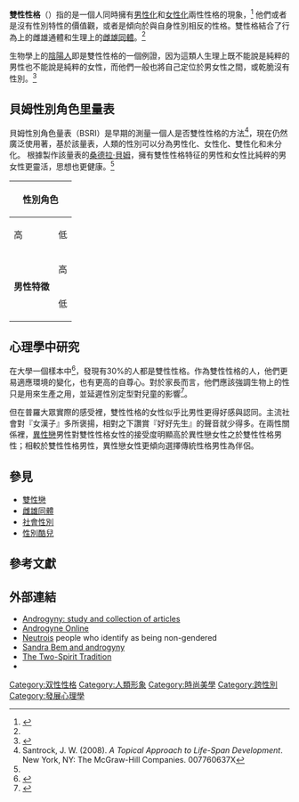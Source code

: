 '''雙性性格'''（{{Lang-en|androgyny}}）指的是一個人同時擁有[[男性化|男性化]]和[[女性化|女性化]]兩性性格的現象，<ref name="oed-androgyny">{{OED|androgyny}}</ref> 他們或者是沒有性別特性的價值觀，或者是傾向於與自身性別相反的性格。雙性格結合了行為上的雌雄通體和生理上的[[雌雄同體|雌雄同體]]。<ref name="Definition"/>

生物學上的[[陰陽人|陰陽人]]即是雙性性格的一個例證，因为這類人生理上既不能說是純粹的男性也不能說是純粹的女性，而他們一般也將自己定位於男女性之間，或乾脆沒有性別。<ref name="Definition">{{cite web |url=http://androgynous.askdefine.com/ |title=Definition of androgynous: Dictionary and Thesaurus |accessdate=13 July 2013 |archive-date=2010-09-25 |archive-url=https://web.archive.org/web/20100925234941/http://androgynous.askdefine.com/ |dead-url=no }}</ref>

==貝姆性別角色里量表==
{{main|貝姆性別角色量表}}
貝姆性別角色量表（BSRI）是早期的測量一個人是否雙性性格的方法<ref name="Santrock">Santrock, J. W. (2008). ''A Topical Approach to Life-Span Development''.<!--Perhaps the year is wrong (2007 or 2009) or the title is wrong (Life-Span Development).--> New York, NY: The McGraw-Hill Companies. 007760637X</ref>，現在仍然廣泛使用著，基於該量表，人類的性別可以分為男性化、女性化、雙性化和未分化。
根據製作該量表的[[桑德拉·貝姆|桑德拉·貝姆]]，擁有雙性性格特征的男性和女性比純粹的男女性更靈活，思想也更健康。<ref name="Santrock" />
{| class="wikitable"
! colspan="2" rowspan="2" |性別角色
! colspan="2" |女性特徵
|-
!高
!低
|-
! rowspan="2" |'''男性特徵'''
!高
|雙性化
|男性化
|-
!低
|女性化
|未分化
|}

== 心理學中研究 ==
在大學一個樣本中<ref>{{Cite journal|title=Sex-role orientation, identity formation, and self-esteem in college men and women|url=http://dx.doi.org/10.1007/bf00287839|last=Orlofsky|first=Jacob L.|date=1977-12|journal=Sex Roles|issue=6|doi=10.1007/bf00287839|volume=3|pages=561–575|issn=0360-0025}}</ref>，發現有30%的人都是雙性性格。作為雙性性格的人，他們更易適應環境的變化，也有更高的自尊心。對於家長而言，他們應該強調生物上的性只是用來生產之用，並延遲性別定型對兒童的影響<ref>{{Cite book|chapter=|url=http://worldcat.org/oclc/41257676|publisher=Newmarket Press|date=1999|isbn=155704385X|oclc=41257676|first=Haffner,|last=Debra.|title=From diapers to dating : a parent's guide to raising sexually healthy children|year=|location=|pages=}}</ref>。

但在普羅大眾實際的感受裡，雙性性格的女性似乎比男性更得好感與認同。主流社會對『女漢子』多所褒揚，相對之下讚賞『好好先生』的聲音就少得多。在兩性關係裡，[[異性戀|異性戀]]男性對雙性性格女性的接受度明顯高於異性戀女性之於雙性性格男性；相較於雙性性格男性，異性戀女性更傾向選擇傳統性格男性為伴侶。

==參見==
* [[雙性戀|雙性戀]]
* [[雌雄同體|雌雄同體]]
* [[社會性別|社會性別]]
* [[性別酷兒|性別酷兒]]

==參考文獻==
{{Reflist|2}}

==外部連結==
{{Wiktionary}}
{{Commons category|Androgyny}}
*[http://17style.com/androgyny/ Androgyny: study and collection of articles] {{Wayback|url=http://17style.com/androgyny/ |date=20140508025119 }}
*[https://web.archive.org/web/20110425144426/http://androgyne.0catch.com/ Androgyne Online]
*[http://www.neutrois.com/ Neutrois] {{Wayback|url=http://www.neutrois.com/ |date=20210429081436 }} people who identify as being non-gendered
*[https://web.archive.org/web/20120704084445/http://www.webster.edu/~woolflm/sandrabem.html Sandra Bem and androgyny]
*[https://web.archive.org/web/20011123060336/http://androgyne.0catch.com/2spiritx.htm The Two-Spirit Tradition]
* {{YouTube|3GtTQ2SNS2U|Video displaying male androgyny}}

{{Navboxes
|list =
{{Sex}}
{{LGBT||orientation=yes|state=collapsed|main=expanded}}
}}

[[Category:双性性格|Category:双性性格]]
[[Category:人類形象|Category:人類形象]]
[[Category:時尚美學|Category:時尚美學]]
[[Category:跨性別|Category:跨性別]]
[[Category:發展心理學|Category:發展心理學]]